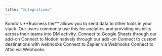 ```yaml
---
title: "Integrations"
---
```


<Info>
  Kondo's **Business tier** allows you to send data to other tools in your stack. Our users commonly use this for analytics and providing visibility across their teams into DM activity.
</Info>

<CardGroup cols={3}>
  <Card title="Sheets" icon="table" color="black" href="/sheets">
    Connect to Google Sheets through our add-on
  </Card>

  <Card title="Notion" icon="table-list" color="black" href="/notion">
    Connect to Notion natively through our add-on
  </Card>

  <Card title="Webhooks" icon="plug" color="black" href="/webhooks">
    Connect to custom destinations with webhooks
  </Card>

  <Card title="Zapier" icon="bolt" color="black" href="/zapier">
    Connect to Zapier via Webhooks
  </Card>

  <Card title="Attio" icon="plug" color="black" href="/attio">
    Connect to Attio via Webhooks
  </Card>
</CardGroup>